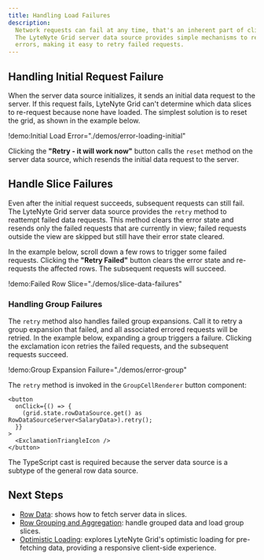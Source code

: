 ```yaml
---
title: Handling Load Failures
description:
  Network requests can fail at any time, that's an inherent part of client-server communication.
  The LyteNyte Grid server data source provides simple mechanisms to recover from request
  errors, making it easy to retry failed requests.
---
```


## Handling Initial Request Failure

When the server data source initializes, it sends an initial data request to the server. If this
request fails, LyteNyte Grid can't determine which data slices to re-request because
none have loaded. The simplest solution is to reset the grid,
as shown in the example below.

!demo:Initial Load Error="./demos/error-loading-initial"

Clicking the **"Retry - it will work now"** button calls the `reset` method on
the server data source, which resends the initial data request to the server.

## Handle Slice Failures

Even after the initial request succeeds, subsequent requests can still fail.
The LyteNyte Grid server data source provides the `retry` method to reattempt failed
data requests. This method clears the error state and resends only the failed requests that
are currently in view; failed requests outside the view are skipped but still have their error state cleared.

In the example below, scroll down a few rows to trigger some failed requests. Clicking
the **"Retry Failed"** button clears the error state and re-requests
the affected rows. The subsequent requests will succeed.

!demo:Failed Row Slice="./demos/slice-data-failures"

### Handling Group Failures

The `retry` method also handles failed group expansions. Call it to retry a group
expansion that failed, and all associated errored requests will be retried. In the
example below, expanding a group triggers a failure. Clicking the exclamation icon
retries the failed requests, and the subsequent requests succeed.

!demo:Group Expansion Failure="./demos/error-group"

The `retry` method is invoked in the `GroupCellRenderer` button component:

```tsx
<button
  onClick={() => {
    (grid.state.rowDataSource.get() as RowDataSourceServer<SalaryData>).retry();
  }}
>
  <ExclamationTriangleIcon />
</button>
```

The TypeScript cast is required because the server data source is a subtype of the general row data source.

## Next Steps

- [Row Data](/docs/server-data-loading-row-data): shows how to fetch server data in slices.
- [Row Grouping and Aggregation](/docs/server-data-loading-row-grouping-and-aggregation): handle grouped data and load group slices.
- [Optimistic Loading](/docs/server-data-loading-optimistic-loading): explores LyteNyte Grid's
  optimistic loading for pre-fetching data, providing a responsive client-side experience.
